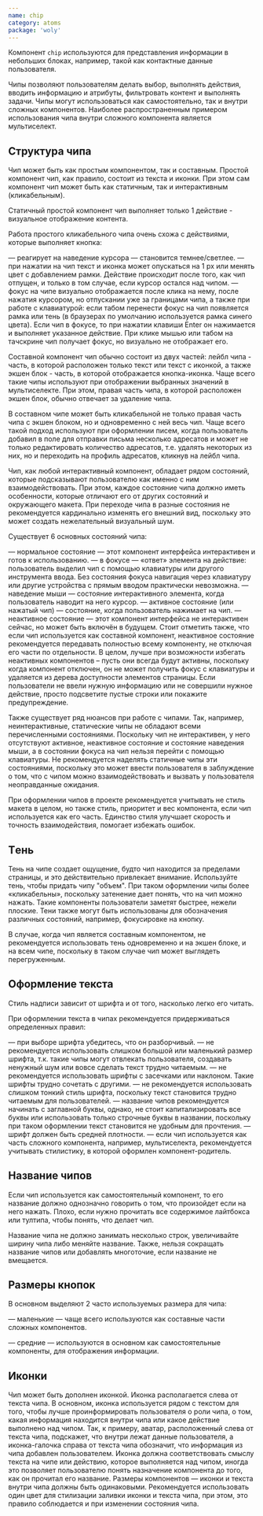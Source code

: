 ```yaml
---
name: chip
category: atoms
package: 'woly'
---
```


Компонент `chip` используются для представления информации в небольших блоках, например, такой как контактные данные пользователя.

Чипы позволяют пользователям делать выбор, выполнять действия, вводить информацию и атрибуты, фильтровать контент и выполнять задачи.
Чипы могут использоваться как самостоятельно, так и внутри сложных компонентов.
Наиболее распространенным примером использования чипа внутри сложного компонента является мультиселект.

## Структура чипа

Чип может быть как простым компонентом, так и составным.
Простой компонент чип, как правило, состоит из текста и иконки.
При этом сам компонент чип может быть как статичным, так и интерактивным (кликабельным).

Статичный простой компонент чип выполняет только 1 действие - визуальное отображение контента.

Работа простого кликабельного чипа очень схожа с действиями, которые выполняет кнопка:

— реагирует на наведение курсора — становится темнее/светлее.
— при нажатии на чип текст и иконка может опускаться на 1 px или менять цвет с добавлением рамки. Действие происходит после того, как чип отпущен, и только в том случае, если курсор остался над чипом.
— фокус на чипе визуально отображается после клика на нему, после нажатия курсором, но отпускании уже за границами чипа, а также при работе с клавиатурой: если табом перенести фокус на чип появляется рамка или тень (в браузерах по умолчанию используется рамка синего цвета).
Если чип в фокусе, то при нажатии клавиши Enter он нажимается и выполняет указанное действие.
При клике мышью или табом на тачскрине чип получает фокус, но визуально не отображает его.

Составной компонент чип обычно состоит из двух частей: лейбл чипа - часть, в которой расположен только текст или текст с иконкой, а также экшен блок - часть, в которой отображается кнопка-иконка.
Чаще всего такие чипы используют при отображении выбранных значений в мультиселекте. При этом, правая часть чипа, в которой расположен экшен блок, обычно отвечает за удаление чипа.

В составном чипе может быть кликабельной не только правая часть чипа с экшен блоком, но и одновременно с ней весь чип.
Чаще всего такой подход используют при оформлении писем, когда пользователь добавил в поле для отправки письма несколько адресатов и может не только редактировать количество адресатов, т.е. удалять некоторых из них, но и переходить на профиль адресатов, кликнув на лейбл чипа.

Чип, как любой интерактивный компонент, обладает рядом состояний, которые подсказывают пользователю как именно с ним взаимодействовать.
При этом, каждое состояние чипа должно иметь особенности, которые отличают его от других состояний и окружающего макета.
При переходе чипа в разные состояния не рекомендуется кардинально изменять его внешний вид, поскольку это может создать нежелательный визуальный шум.

Существует 6 основных состояний чипа:

— нормальное состояние — этот компонент интерфейса интерактивен и готов к использованию.
— в фокусе — «ответ» элемента на действие: пользователь выделил чип с помощью клавиатуры или другого инструмента ввода. Без состояния фокуса навигация через клавиатуру или другие устройства с прямым вводом практически невозможна.
— наведение мыши — состояние интерактивного элемента, когда пользователь наводит на него курсор.
— активное состояние (или нажатый чип) — состояние, когда пользователь нажимает на чип.
— неактивное состояние — этот компонент интерфейса не интерактивен сейчас, но может быть включён в будущем.
Стоит отметить также, что если чип используется как составной компонент, неактивное состояние рекомендуется передавать полностью всему компоненту, не отключая его части по отдельности.
В целом, лучше при возможности избегать неактивных компонентов – пусть они всегда будут активны, поскольку когда компонент отключен, он не может получить фокус с клавиатуры и удаляется из дерева доступности элементов страницы.
Если пользователи не ввели нужную информацию или не совершили нужное действие, просто подсветите пустые строки или покажите предупреждение.

Также существует ряд нюансов при работе с чипами.
Так, например, неинтерактивные, статические чипы не обладают всеми перечисленными состояниями. Поскольку чип не интерактивен, у него отсутствуют активное, неактивное состояние и состояние наведения мыши, а в состоянии фокуса на чип нельзя перейти с помощью клавиатуры.
Не рекомендуется наделять статичные чипы эти состояниями, поскольку это может ввести пользователя в заблуждение о том, что с чипом можно взаимодействовать и вызвать у пользователя неоправданные ожидания.

При оформлении чипов в проекте рекомендуется учитывать не стиль макета в целом, но также стиль, приоритет и вес компонента, если чип используется как его часть.
Единство стиля улучшает скорость и точность взаимодействия, помогает избежать ошибок.

## Tень

Тень на чипе создает ощущение, будто чип находится за пределами страницы, и это действительно привлекает внимание.
Используйте тень, чтобы придать чипу "объем". При таком оформлении чипы более «кликабельны», поскольку затенение дает понять, что на чип можно нажать.
Такие компоненты пользователи заметят быстрее, нежели плоские.
Тени также могут быть использованы для обозначения различных состояний, например, фокусировке на кнопку.

В случае, когда чип является составным компонентом, не рекомендуется использовать тень одновременно и на экшен блоке, и на всем чипе, поскольку в таком случае чип может выглядеть перегруженным.

## Оформление текста

Стиль надписи зависит от шрифта и от того, насколько легко его читать.

При оформлении текста в чипах рекомендуется придерживаться определенных правил:

— при выборе шрифта убедитесь, что он разборчивый.
— не рекомендуется использовать слишком большой или маленький размер шрифта, т.к. такие чипы могут отвлекать пользователя, создавать ненужный шум или вовсе сделать текст трудно читаемым.
— не рекомендуется использовать шрифты с засечками или наклоном. Такие шрифты трудно сочетать с другими.
— не рекомендуется использовать слишком тонкий стиль шрифта, поскольку текст становится трудно читаемым для пользователей.
— название чипов рекомендуется начинать с заглавной буквы, однако, не стоит капитализировать все буквы или использовать только строчные буквы в названии, поскольку при таком оформлении текст становится не удобным для прочтения.
— шрифт должен быть средней плотности.
— если чип используется как часть сложного компонента, например, мультиселекта, рекомендуется учитывать стилистику, в которой оформлен компонент-родитель.

## Название чипов

Если чип используется как самостоятельный компонент, то его название должно однозначно говорить о том, что произойдет если на него нажать.
Плохо, если нужно прочитать все содержимое лайтбокса или тултипа, чтобы понять, что делает чип.

Название чипа не должно занимать несколько строк, увеличивайте ширину чипа либо меняйте название.
Также, нельзя сокращать название чипов или добавлять многоточие, если название не вмещается.

## Размеры кнопок

В основном выделяют 2 часто используемых размера для чипа:

— маленькие — чаще всего используются как составные части сложных компонентов.

— средние — используются в основном как самостоятельные компоненты, для отображения информации.

## Иконки

Чип может быть дополнен иконкой. Иконка располагается слева от текста чипа.
В основном, иконка используется рядом с текстом для того, чтобы лучше проинформировать пользователя о роли чипа, о том, какая информация находится внутри чипа или какое действие выполнено над чипом.
Так, к примеру, аватар, расположенный слева от текста чипа, подскажет, что внутри лежат данные пользователя, а иконка-галочка справа от текста чипа обозначит, что информация из чипа добавлен пользователем.
Иконка должна соответствовать смыслу текста на чипе или действию, которое выполняется над чипом, иногда это позволяет пользователю понять назначение компонента до того, как он прочитал его название.
Размеры компонентов — иконки и текста внутри чипа должны быть одинаковыми. Рекомендуется использовать один цвет для стилизации заливки иконки и текста чипа, при этом, это правило соблюдается и при изменении состояния чипа.

